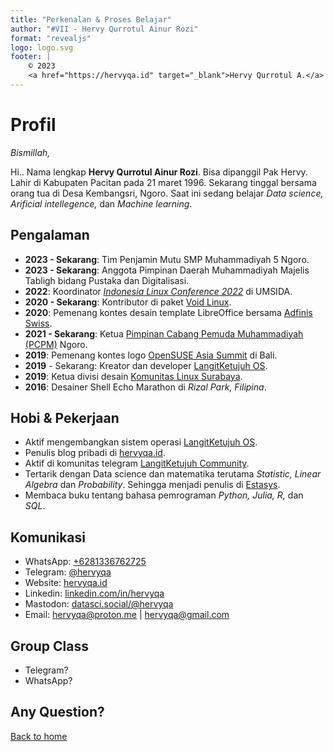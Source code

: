 ```yaml
---
title: "Perkenalan & Proses Belajar"
author: "#VII - Hervy Qurrotul Ainur Rozi"
format: "revealjs"
logo: logo.svg
footer: |
    © 2023
    <a href="https://hervyqa.id" target="_blank">Hervy Qurrotul A.</a>
---
```


# Profil

_Bismillah,_

Hi.. Nama lengkap **Hervy Qurrotul Ainur Rozi**.
Bisa dipanggil Pak Hervy.
Lahir di Kabupaten Pacitan pada 21 maret 1996.
Sekarang tinggal bersama orang tua di Desa Kembangsri, Ngoro.
Saat ini sedang belajar _Data science, Arificial intellegence,_ dan _Machine learning_.

## Pengalaman {.smaller}

* **2023 - Sekarang**: Tim Penjamin Mutu SMP Muhammadiyah 5 Ngoro.
* **2023 - Sekarang**: Anggota Pimpinan Daerah Muhammadiyah Majelis Tabligh bidang Pustaka dan Digitalisasi.
* **2022**: Koordinator [*Indonesia Linux Conference 2022*](https://ilc.opensuse.id/tentang) di UMSIDA.
* **2020 - Sekarang**: Kontributor di paket [Void Linux](https://github.com/void-linux/void-packages/commits?author=hervyqa).
* **2020**: Pemenang kontes desain template LibreOffice bersama [Adfinis Swiss](https://adfinis.com/en/blog/winners-of-the-libreoffice-template-contest-2020).
* **2021 -  Sekarang**: Ketua [Pimpinan Cabang Pemuda Muhammadiyah (PCPM)](https://pcpmngoro.or.id) Ngoro.
* **2019**: Pemenang kontes logo [OpenSUSE Asia Summit](https://news.opensuse.org/2019/07/09/opensuse-asia-summit-2019-logo-competition-winner) di Bali.
* **2019** - Sekarang: Kreator dan developer [LangitKetujuh OS](https://langitketujuh.id).
* **2019**: Ketua divisi desain [Komunitas Linux Surabaya](https://klas.or.id).
* **2016**: Desainer Shell Echo Marathon di _Rizal Park, Filipina_.

## Hobi & Pekerjaan

* Aktif mengembangkan sistem operasi [LangitKetujuh OS](https://langitketujuh.id).
* Penulis blog pribadi di [hervyqa.id](https://hervyqa.id).
* Aktif di komunitas telegram [LangitKetujuh Community](https://t.me/langitketujuh_os).
* Tertarik dengan Data science dan matematika terutama _Statistic, Linear Algebra_ dan _Probability_. Sehingga menjadi penulis di [Estasys](https://estasys.hervyqa.id).
* Membaca buku tentang bahasa pemrograman _Python, Julia, R,_ dan _SQL_.

## Komunikasi

* WhatsApp: [+6281336762725](https://wa.me/+6281336762725)
* Telegram: [@hervyqa](https://t.me/hervyqa)
* Website: [hervyqa.id](https://hervyqa.id)
* Linkedin: [linkedin.com/in/hervyqa](https://www.linkedin.com/in/hervyqa)
* Mastodon: [datasci.social/@hervyqa](https://datasci.social/@hervyqa)
* Email: [hervyqa@proton.me](mailto:hervyqa@proton.me) | [hervyqa@gmail.com](mailto:hervyqa@gmail.com)

## Group Class

* Telegram?
* WhatsApp?

## Any Question? {background-color="rgb(10, 132, 81)"}

[Back to home](/)

